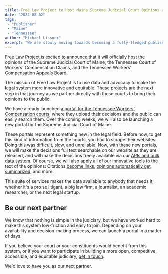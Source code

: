 ```yaml
---
title: Free Law Project to Host Maine Supreme Judicial Court Opinions and Tennessee Workers' Compensation Opinions
date: "2022-08-02"
tags:
 - "Publisher"
 - "Maine"
 - "Tennessee"
author: "Michael Lissner"
excerpt: "We are slowly moving towards becoming a fully-fledged publisher by hosting the opinions of the Supreme Judicial Court of Maine and the Tennessee Workers' Compensation Courts."
---
```


<p class="lead">Free Law Project is excited to announce that it will officially host the opinions of the Supreme Judicial Court of Maine, the Tennessee Court of Workers' Compensation Claims, and the Tennessee Workers' Compensation Appeals Board.</p>

The mission of Free Law Project is to use data and advocacy to make the legal system more innovative and equitable. These projects are the next step in that journey as we partner directly with these courts to bring their opinions to the public.

We have already launched [a portal for the Tennessee Workers' Compensation courts][tenn], where they upload their decisions and the public can easily search them. Over the coming weeks, we will also be launching a new portal for the Supreme Judicial Court of Maine.

These portals represent something new in the legal field. Before now, to get this kind of information from the courts, you had to scrape their websites. Doing this was difficult, slow, and unreliable. Now, with these new portals, we will make the decisions full text searchable on our website as they are released, and will make the decisions freely available via our [APIs and bulk data system][apis]. Of course, we will also apply all of our innovative tools to the text of the opinions: Citations [become links][eyecite], [opinions automatically get summarized][parens], and more.

This suite of services makes the data available to anybody that needs it, whether it's a pro se litigant, a big law firm, a journalist, an academic researcher, or the next legal startup.


## Be our next partner

We know that nothing is simple in the judiciary, but we have worked hard to make this system low-friction and easy to join. Depending on your availability and decision-making process, we can launch a portal in a matter of days.

If you believe your court or your constituents would benefit from this system, or if you want to participate in building a more open, competitive, accessible, and equitable judiciary, [get in touch][c].

We'd love to have you as our next partner.



[tenn]: https://www.courtlistener.com/court/tennworkcompcl/
[apis]: https://www.courtlistener.com/help/api/
[parens]: /2022/03/17/summarizing-important-cases/
[eyecite]: /open-source-tools#eyecite/
[c]: /contact/
